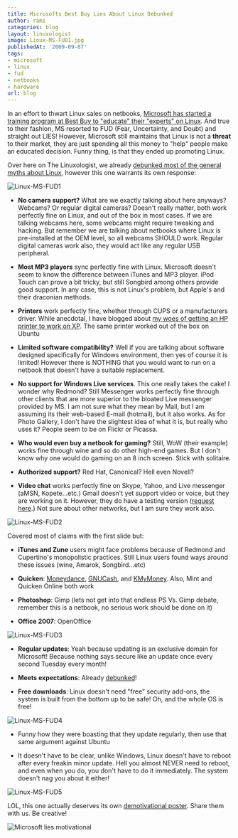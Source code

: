 ```yaml
---
title: Microsofts Best Buy Lies About Linux Debunked
author: rami
categories: blog
layout: linuxologist
image: Linux-MS-FUD1.jpg
publishedAt: '2009-09-07'
tags:
- microsoft
- linux
- fud
- netbooks
- hardware
url: blog
---
```


In an effort to thwart Linux sales on netbooks, [Microsoft has started a training program at Best Buy to "educate" their "experts" on Linux](http://quaoar.ww7.be/ms_fud_of_the_year/569458-microsoft-attack-linux-retail-level-probably.html). And true to their fashion, MS resorted to FUD (Fear, Uncertainty, and Doubt) and straight out LIES! However, Microsoft still maintains that Linux is not a **threat** to their market, they are just spending all this money to "help" people make an educated decision. Funny thing, is that they ended up promoting Linux.

Over here on The Linuxologist, we already [debunked most of the general myths about Linux](/2008/08/18/9-linux-myth-debunked), however this one warrants its own response:

![Linux-MS-FUD1](/assets/images/content/blog/Linux-MS-FUD1.jpg)

  * **No camera support?** What are we exactly talking about here anyways? Webcams? Or regular digital cameras? Doesn't really matter, both work perfectly fine on Linux, and out of the box in most cases. If we are talking webcams here,  some webcams might require tweaking and hacking. But remember we are talking about netbooks where Linux is pre-installed at the OEM level, so all webcams SHOULD work. Regular digital cameras work also, they would act like any regular USB peripheral.

  * **Most MP3 players** sync perfectly fine with Linux. Microsoft doesn't seem to know the difference between iTunes and MP3 player. iPod Touch can prove a bit tricky, but still Songbird among others provide good support. In any case, this is not Linux's problem, but Apple's and their draconian methods.

  * **Printers** work perfectly fine, whether through CUPS or a manufacturers driver. While anecdotal, I have blogged about [my woes of getting an HP printer to work on XP](/2008/07/06/debunking-the-microsoft-windows-user-friendliness-myth). The same printer worked out of the box on Ubuntu


  * **Limited software compatibility?** Well if you are talking about software designed specifically for Windows environment, then yes of course it is limited! However there is NOTHING that you would want to run on a netbook that doesn't have a suitable replacement.

  * **No support for Windows Live services**. This one really takes the cake! I wonder why Redmond? Still Messenger works perfectly fine through other clients  that are more superior to the bloated Live messenger provided by MS. I am not sure what they mean by Mail, but I am assuming its their web-based E-mail (hotmail), but it also works. As for Photo Gallery, I don't have the slightest idea of what it is, but really who uses it? People seem to be on  Flickr or Picassa.

  * **Who would even buy a netbook for gaming?** Still, WoW (their example) works fine through wine and so do other high-end games. But I don't know why one would do gaming on an 8 inch screen. Stick with solitaire.

  * **Authorized support?** Red Hat, Canonical? Hell even Novell?

  * **Video chat** works perfectly fine on Skype, Yahoo, and Live messenger (aMSN, Kopete...etc.) Gmail doesn't yet support video or voice, but they are working on it. However, they do have a testing version ([request here](https://spreadsheets.google.com/a/google.com/viewform?key=0Am_1hJhQWY-4cFlaT1M2V0V3ZmQyZGhsWkkybV9iUlE).) Not sure about other networks, but I am sure they work also.

![Linux-MS-FUD2](/assets/images/content/blog/Linux-MS-FUD2.jpg)

Covered most of claims with the first slide but:

* **iTunes and Zune** users might face problems because of Redmond and Cupertino's monopolistic practices. Still Linux users found ways around these issues (wine, Amarok, Songbird...etc)

* **Quicken**: [Moneydance](http://moneydance.com/), [GNUCash](http://www.gnucash.org/), and [KMyMoney](http://kmymoney2.sourceforge.net/index-home.html). Also, Mint and Quicken Online both work

* **Photoshop**: Gimp (lets not get into that endless PS Vs. Gimp debate, remember this is a netbook, no serious work should be done on it)

* **Office 2007**: OpenOffice

![Linux-MS-FUD3](/assets/images/content/blog/Linux-MS-FUD3.jpg)

* **Regular updates**: Yeah because updating is an exclusive domain for Microsoft! Because nothing says secure like an update once every second Tuesday every month!

* **Meets expectations**: Already [debunked](http://www.theregister.co.uk/2009/08/12/dell_reality_linux_windows_netbooks/)!

* **Free downloads**: Linux doesn't need "free" security add-ons, the system is built from the bottom up to be safe! Oh, and the whole OS is free!

![Linux-MS-FUD4](/assets/images/content/blog/Linux-MS-FUD4.jpg)

* Funny how they were boasting that they update regularly, then use that same argument against Ubuntu

* It doesn't have to be clear, unlike Windows, Linux doesn't have to reboot after every freakin minor update. Hell you almost NEVER need to reboot, and even when you do, you don't have to do it immediately. The system doesn't nag you about it either!

![Linux-MS-FUD5](/assets/images/content/blog/Linux-MS-FUD5.jpg)

LOL, this one actually deserves its own [demotivational poster](http://diy.despair.com/motivator.php). Share them with us. Be creative!

![Microsoft lies motivational](/assets/images/content/blog/microsoft-lies-motivational.jpg)
